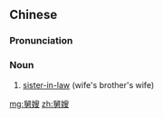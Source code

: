 ==Chinese==
{{zh-forms}}

===Pronunciation===
{{zh-pron
|m=jiùsǎo
|c=kau5 sou2
|cat=n
}}

===Noun===
{{zh-noun}}

# [[sister-in-law]] (wife's brother's wife)

[[mg:舅嫂]]
[[zh:舅嫂]]